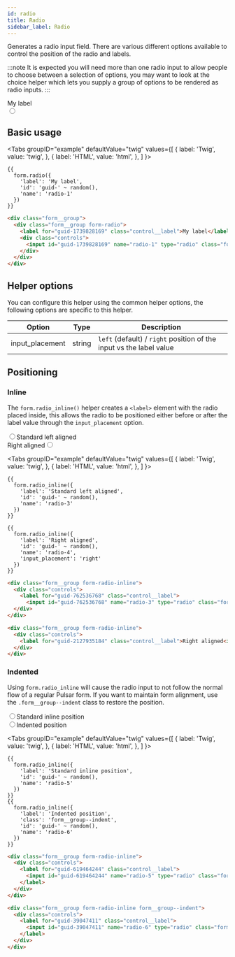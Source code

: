 ```yaml
---
id: radio
title: Radio
sidebar_label: Radio
---
```



Generates a radio input field. There are various different options available to control the position of the radio and labels.

:::note
It is expected you will need more than one radio input to allow people to choose between a selection of options, you may want to look at the choice helper which lets you supply a group of options to be rendered as radio inputs.
:::

<div className="d-example">
  <div className="form__group">
  <div className="form__group form-radio">
    <label for="guid-1739828169" className="control__label">My label</label>
    <div className="controls">
      <input id="guid-1739828169" name="radio-1" type="radio" className="form__control radio" />
    </div>
  </div>
</div>
</div>

## Basic usage

<Tabs
  groupID="example"
  defaultValue="twig"
  values={[
    { label: 'Twig', value: 'twig', },
    { label: 'HTML', value: 'html', },
  ]
}>
<TabItem value="twig">

```twig
{{
  form.radio({
    'label': 'My label',
    'id': 'guid-' ~ random(),
    'name': 'radio-1'
  })
}}
```

</TabItem>
<TabItem value="html">

```html
<div class="form__group">
  <div class="form__group form-radio">
    <label for="guid-1739828169" class="control__label">My label</label>
    <div class="controls">
      <input id="guid-1739828169" name="radio-1" type="radio" class="form__control radio" />
    </div>
  </div>
</div>
```

</TabItem>
</Tabs>

## Helper options

You can configure this helper using the common helper options, the following options are specific to this helper.

| Option | Type | Description |
| ------ | ---- | ----------- |
| input_placement | string | `left` (default) / `right` position of the input vs the label value |

## Positioning

### Inline

The `form.radio_inline()` helper creates a `<label>` element with the radio placed inside, this allows the radio to be positioned either before or after the label value through the `input_placement` option.

<div className="d-example">
  <div className="form__group form-radio-inline">
    <div className="controls">
      <label for="guid-762536768" className="control__label">
        <input id="guid-762536768" name="radio-3" type="radio" className="form__control radio" />Standard left aligned</label>
    </div>
  </div>

  <div className="form__group form-radio-inline">
    <div className="controls">
      <label for="guid-2127935184" className="control__label">Right aligned<input id="guid-2127935184" name="radio-4" type="radio" className="form__control radio" /></label>
    </div>
  </div>
</div>

<Tabs
  groupID="example"
  defaultValue="twig"
  values={[
    { label: 'Twig', value: 'twig', },
    { label: 'HTML', value: 'html', },
  ]
}>
<TabItem value="twig">

```twig {2,10}
{{
  form.radio_inline({
    'label': 'Standard left aligned',
    'id': 'guid-' ~ random(),
    'name': 'radio-3'
  })
}}

{{
  form.radio_inline({
    'label': 'Right aligned',
    'id': 'guid-' ~ random(),
    'name': 'radio-4',
    'input_placement': 'right'
  })
}}
```

</TabItem>
<TabItem value="html">

```html
<div class="form__group form-radio-inline">
  <div class="controls">
    <label for="guid-762536768" class="control__label">
      <input id="guid-762536768" name="radio-3" type="radio" class="form__control radio" />Standard left aligned</label>
  </div>
</div>

<div class="form__group form-radio-inline">
  <div class="controls">
    <label for="guid-2127935184" class="control__label">Right aligned<input id="guid-2127935184" name="radio-4" type="radio" class="form__control radio" /></label>
  </div>
</div>
```

</TabItem>
</Tabs>

### Indented

Using `form.radio_inline` will cause the radio input to not follow the normal flow of a regular Pulsar form. If you want to maintain form alignment, use the `.form__group--indent` class to restore the position.

<div className="d-example">
  <div className="form__group form-radio-inline">
    <div className="controls">
      <label for="guid-619464244" className="control__label">
        <input id="guid-619464244" name="radio-5" type="radio" className="form__control radio" />Standard inline position
      </label>
    </div>
  </div>

  <div className="form__group form-radio-inline form__group--indent">
    <div className="controls">
      <label for="guid-39047411" className="control__label">
        <input id="guid-39047411" name="radio-6" type="radio" className="form__control radio" />Indented position
      </label>
    </div>
  </div>
</div>

<Tabs
  groupID="example"
  defaultValue="twig"
  values={[
    { label: 'Twig', value: 'twig', },
    { label: 'HTML', value: 'html', },
  ]
}>
<TabItem value="twig">

```twig {2,9}
{{
  form.radio_inline({
    'label': 'Standard inline position',
    'id': 'guid-' ~ random(),
    'name': 'radio-5'
  })
}}
{{
  form.radio_inline({
    'label': 'Indented position',
    'class': 'form__group--indent',
    'id': 'guid-' ~ random(),
    'name': 'radio-6'
  })
}}
```

</TabItem>
<TabItem value="html">

```html {1, 9}
<div class="form__group form-radio-inline">
  <div class="controls">
    <label for="guid-619464244" class="control__label">
      <input id="guid-619464244" name="radio-5" type="radio" class="form__control radio" />Standard inline position
    </label>
  </div>
</div>

<div class="form__group form-radio-inline form__group--indent">
  <div class="controls">
    <label for="guid-39047411" class="control__label">
      <input id="guid-39047411" name="radio-6" type="radio" class="form__control radio" />Indented position
    </label>
  </div>
</div>
```

</TabItem>
</Tabs>